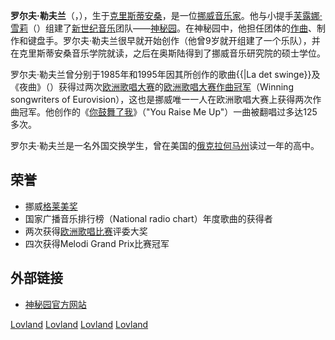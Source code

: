 '''罗尔夫·勒夫兰'''（'''{{lang|no|Rolf Løvland}}'''，{{bd|1955年|4月19日|||}}），生于[[克里斯蒂安桑|克里斯蒂安桑]]，是一位[[挪威|挪威]][[音乐家|音乐家]]。他与小提手[[芙露娜·雪莉|芙露娜·雪莉]]（{{lang|en|Fionnuala Sherry}}）组建了[[新世纪音乐|新世纪音乐]]团队——[[神秘园|神秘园]]。在神秘园中，他担任团体的[[作曲|作曲]]、制作和键盘手。罗尔夫·勒夫兰很早就开始创作（他曾9岁就开组建了一个乐队），并在克里斯蒂安桑音乐学院就读，之后在奥斯陆得到了挪威音乐研究院的硕士学位。

罗尔夫·勒夫兰曾分别于1985年和1995年因其所创作的歌曲{{|La det swinge}}及《夜曲》（{{lang|en|Nocturne}}）获得过两次[[欧洲歌唱大赛|欧洲歌唱大赛]]的[[欧洲歌唱大赛作曲冠军|欧洲歌唱大赛作曲冠军]]（Winning songwriters of Eurovision），这也是挪威唯一一人在欧洲歌唱大赛上获得两次作曲冠军。他创作的《[[You_Raise_Me_Up|你鼓舞了我]]》（"You Raise Me Up"）一曲被翻唱过多达125多次。

罗尔夫·勒夫兰是一名外国交换学生，曾在美国的[[俄克拉何马州|俄克拉何马州]]读过一年的高中。

==荣誉==
*挪威[[葛萊美獎|格莱美奖]]
*国家广播音乐排行榜（National radio chart）年度歌曲的获得者
*两次获得[[歐洲歌唱大賽|欧洲歌唱比赛]]评委大奖
*四次获得Melodi Grand Prix比赛冠军
==外部链接==
* [http://www.secretgarden.no/ 神秘园官方网站] {{Wayback|url=http://www.secretgarden.no/ |date=20070202014715 }}

{{欧洲歌唱大赛}}
{{Authority control}}
{{DEFAULTSORT:Løvland, Rolf}}
[[Category:挪威音乐家|Lovland]]
[[Category:新世纪音乐|Lovland]]
[[Category:鍵盤樂器演奏家|Lovland]]
[[Category:歐洲歌唱大賽作曲冠軍|Lovland]]